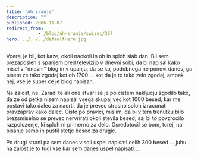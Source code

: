 ```yaml
---
title: 'Ah sranje'
description: ""
published: 2006-11-07
redirect_from: 
            - /blog/ah-sranje/swizec/367
hero: ../../../defaultHero.jpg
---
```

Vceraj je bil, kot kaze, okoli naokoli in oh in sploh slab dan. Bil sem prezaposlen s spanjem pred televizijo v dnevni sobi, da bi napisal kako misel v "dnevni" blog in v upanju, da se kaj podobnega ne ponovi danes, ga pisem ze tako zgodaj kot ob 1700 ... kot da je to tako zelo zgodaj, ampak hej, vse je super ce je blog napisan.

Na zalost, ne. Zaradi te ali one stvari se je po cistem nakljucju zgodilo tako, da ze od petka nisem napisal vsega skupaj vec kot 1000 besed, kar me postavi tako dalec za nacrti, da je prevec strasno sploh izracunati pravzaprav kako dalec. Cisto po pravici, mislim, da bi v tem trenutku bilo brezsmiselno se prevec nervrirati okoli stevila besed, saj bi to povzrocilo razpolozenje, ki sploh ni primerno za delo. Osredotocil se bom, torej, na pisanje samo in pustil stetje besed za drugic.

Po drugi strani pa sem danes v soli uspel napisati celih 300 besed ... juhu .. na zalost je to tudi vse kar sem danes uspel napisati ...